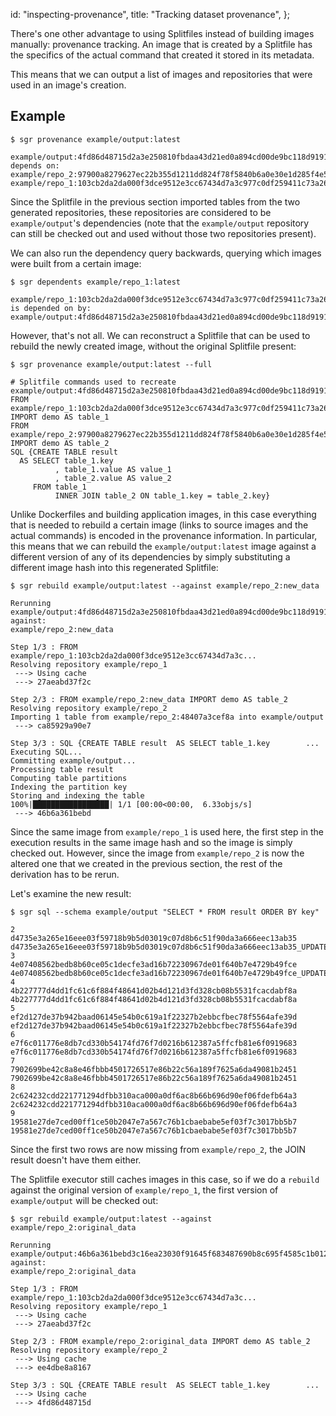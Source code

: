   id: "inspecting-provenance",
  title: "Tracking dataset provenance",
};

There's one other advantage to using Splitfiles instead of building
images manually: provenance tracking. An image that is created by a
Splitfile has the specifics of the actual command that created it stored
in its metadata.

This means that we can output a list of images and repositories that
were used in an image's creation.

## Example

```shell-session
$ sgr provenance example/output:latest

example/output:4fd86d48715d2a3e250810fbdaa43d21ed0a894cd00de9bc118d9191e6294741 depends on:
example/repo_2:97900a8279627ec22b355d1211dd824f78f5840b6a0e30e1d285f4e5c6120016
example/repo_1:103cb2da2da000f3dce9512e3cc67434d7a3c977c0df259411c73a2687244706
```

Since the Splitfile in the previous section imported tables from the two
generated repositories, these repositories are considered to be
`example/output`'s dependencies (note that the `example/output`
repository can still be checked out and used without those two
repositories present).

We can also run the dependency query backwards, querying which images were built from
a certain image:

```shell-session
$ sgr dependents example/repo_1:latest

example/repo_1:103cb2da2da000f3dce9512e3cc67434d7a3c977c0df259411c73a2687244706 is depended on by:
example/output:4fd86d48715d2a3e250810fbdaa43d21ed0a894cd00de9bc118d9191e6294741
```

However, that's not all. We can reconstruct a Splitfile that can be
used to rebuild the newly created image, without the original Splitfile
present:

```shell-session
$ sgr provenance example/output:latest --full

# Splitfile commands used to recreate example/output:4fd86d48715d2a3e250810fbdaa43d21ed0a894cd00de9bc118d9191e6294741
FROM example/repo_1:103cb2da2da000f3dce9512e3cc67434d7a3c977c0df259411c73a2687244706 IMPORT demo AS table_1
FROM example/repo_2:97900a8279627ec22b355d1211dd824f78f5840b6a0e30e1d285f4e5c6120016 IMPORT demo AS table_2
SQL {CREATE TABLE result
  AS SELECT table_1.key
          , table_1.value AS value_1
          , table_2.value AS value_2
     FROM table_1
          INNER JOIN table_2 ON table_1.key = table_2.key}
```

Unlike Dockerfiles and building application images, in this case
everything that is needed to rebuild a certain image (links to source
images and the actual commands) is encoded in the provenance
information. In particular, this means that we can rebuild the
`example/output:latest` image against a different version of any of its
dependencies by simply substituting a different image hash into this
regenerated Splitfile:

```shell-session
$ sgr rebuild example/output:latest --against example/repo_2:new_data

Rerunning example/output:4fd86d48715d2a3e250810fbdaa43d21ed0a894cd00de9bc118d9191e6294741 against:
example/repo_2:new_data

Step 1/3 : FROM example/repo_1:103cb2da2da000f3dce9512e3cc67434d7a3c...
Resolving repository example/repo_1
 ---> Using cache
 ---> 27aeabd37f2c

Step 2/3 : FROM example/repo_2:new_data IMPORT demo AS table_2
Resolving repository example/repo_2
Importing 1 table from example/repo_2:48407a3cef8a into example/output
 ---> ca85929a90e7

Step 3/3 : SQL {CREATE TABLE result  AS SELECT table_1.key        ...
Executing SQL...
Committing example/output...
Processing table result
Computing table partitions
Indexing the partition key
Storing and indexing the table
100%|█████████████████| 1/1 [00:00<00:00,  6.33objs/s]
 ---> 46b6a361bebd
```

Since the same image from `example/repo_1` is used here, the first step
in the execution results in the same image hash and so the image is
simply checked out. However, since the image from `example/repo_2` is
now the altered one that we created in the previous section, the rest of
the derivation has to be rerun.

Let's examine the new result:

```shell-session
$ sgr sql --schema example/output "SELECT * FROM result ORDER BY key"

2       d4735e3a265e16eee03f59718b9b5d03019c07d8b6c51f90da3a666eec13ab35        d4735e3a265e16eee03f59718b9b5d03019c07d8b6c51f90da3a666eec13ab35_UPDATED
3       4e07408562bedb8b60ce05c1decfe3ad16b72230967de01f640b7e4729b49fce        4e07408562bedb8b60ce05c1decfe3ad16b72230967de01f640b7e4729b49fce_UPDATED
4       4b227777d4dd1fc61c6f884f48641d02b4d121d3fd328cb08b5531fcacdabf8a        4b227777d4dd1fc61c6f884f48641d02b4d121d3fd328cb08b5531fcacdabf8a
5       ef2d127de37b942baad06145e54b0c619a1f22327b2ebbcfbec78f5564afe39d        ef2d127de37b942baad06145e54b0c619a1f22327b2ebbcfbec78f5564afe39d
6       e7f6c011776e8db7cd330b54174fd76f7d0216b612387a5ffcfb81e6f0919683        e7f6c011776e8db7cd330b54174fd76f7d0216b612387a5ffcfb81e6f0919683
7       7902699be42c8a8e46fbbb4501726517e86b22c56a189f7625a6da49081b2451        7902699be42c8a8e46fbbb4501726517e86b22c56a189f7625a6da49081b2451
8       2c624232cdd221771294dfbb310aca000a0df6ac8b66b696d90ef06fdefb64a3        2c624232cdd221771294dfbb310aca000a0df6ac8b66b696d90ef06fdefb64a3
9       19581e27de7ced00ff1ce50b2047e7a567c76b1cbaebabe5ef03f7c3017bb5b7        19581e27de7ced00ff1ce50b2047e7a567c76b1cbaebabe5ef03f7c3017bb5b7
```

Since the first two rows are now missing from `example/repo_2`, the JOIN
result doesn't have them either.

The Splitfile executor still caches images in this case, so if we do a `rebuild` against
the original version of `example/repo_1`, the first version of
`example/output` will be checked out:

```shell-session
$ sgr rebuild example/output:latest --against example/repo_2:original_data

Rerunning example/output:46b6a361bebd3c16ea23030f91645f683487690b8c695f4585c1b01238ec1d1d against:
example/repo_2:original_data

Step 1/3 : FROM example/repo_1:103cb2da2da000f3dce9512e3cc67434d7a3c...
Resolving repository example/repo_1
 ---> Using cache
 ---> 27aeabd37f2c

Step 2/3 : FROM example/repo_2:original_data IMPORT demo AS table_2
Resolving repository example/repo_2
 ---> Using cache
 ---> ee4dbe8a8167

Step 3/3 : SQL {CREATE TABLE result  AS SELECT table_1.key        ...
 ---> Using cache
 ---> 4fd86d48715d
```
